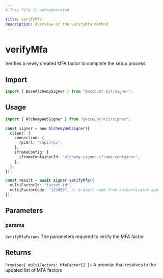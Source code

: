 ```yaml
---
# This file is autogenerated

title: verifyMfa
description: Overview of the verifyMfa method
---
```


# verifyMfa

Verifies a newly created MFA factor to complete the setup process.

## Import

```ts
import { BaseAlchemySigner } from "@account-kit/signer";
```

## Usage

```ts
import { AlchemyWebSigner } from "@account-kit/signer";

const signer = new AlchemyWebSigner({
  client: {
    connection: {
      rpcUrl: "/api/rpc",
    },
    iframeConfig: {
      iframeContainerId: "alchemy-signer-iframe-container",
    },
  },
});

const result = await signer.verifyMfa({
  multiFactorId: "factor-id",
  multiFactorCode: "123456", // 6-digit code from authenticator app
});
```

## Parameters

### params

`VerifyMfaParams`
The parameters required to verify the MFA factor

## Returns

`Promise<{ multiFactors: MfaFactor[] }>`
A promise that resolves to the updated list of MFA factors

